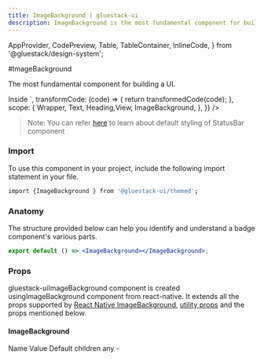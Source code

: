 ```yaml
---
title: ImageBackground | gluestack-ui
description: ImageBackground is the most fundamental component for building a UI. It is a common feature request from developers familiar with the web is background-image.
---
```


  AppProvider,
  CodePreview,
  Table,
  TableContainer,
  InlineCode,
} from '@gluestack/design-system';

<Meta title="ui/React Native Components/ImageBackground" />

#ImageBackground

The most fundamental component for building a UI.

<AppProvider>
  <CodePreview
    showComponentRenderer={true}
    showArgsController={false}
    metaData={{
      code: `
      <View h="$96" w="$96">
      <ImageBackground
        source={{ uri: 'https://legacy.reactjs.org/logo-og.png' }}
        style={{ flex: 1, justifyContent: 'center' }}
      >
        <Text
          color="$white"
          fontSize={42}
          lineHeight={84}
          fontWeight="$bold"
          textAlign="center"
          backgroundColor="#000000c0"
        >
          Inside
        </Text>
      </ImageBackground>
    </View>
`,
      transformCode: (code) => {
        return transformedCode(code);
      },
      scope: {
        Wrapper,
        Text,
        Heading,View,
       ImageBackground,
      },
    }}
  />
</AppProvider>

<br />

> Note: You can refer [here](https://github.com/gluestack/gluestack-ui/tree/main/packages/themed/src/components/ImageBackground/styled-components) to learn about default styling of StatusBar component

### Import

To use this component in your project, include the following import statement in your file.

```bash
import {ImageBackground } from '@gluestack-ui/themed';
```

### Anatomy

The structure provided below can help you identify and understand a badge component's various parts.

```jsx
export default () => <ImageBackground></ImageBackground>;
```

### Props

gluestack-uiImageBackground component is created usingImageBackground component from react-native. It extends all the props supported by [React Native ImageBackground](https://reactnative.dev/docs/ImageBackground#props), [utility props](/ui/docs/styling/utility-and-sx-props) and the props mentioned below.

#### ImageBackground

<AppProvider>
  <TableContainer>
    <Table>
      <Table.THead>
        <Table.TR>
          <Table.TH>
            <Table.TText>Name</Table.TText>
          </Table.TH>
          <Table.TH>
            <Table.TText>Value</Table.TText>
          </Table.TH>
          <Table.TH>
            <Table.TText>Default</Table.TText>
          </Table.TH>
        </Table.TR>
      </Table.THead>
      <Table.TBody>
        <Table.TR>
          <Table.TD>
            <Table.TText>
              <InlineCode>children</InlineCode>
            </Table.TText>
          </Table.TD>
          <Table.TD>
            <Table.TText>any</Table.TText>
          </Table.TD>
          <Table.TD>
            <Table.TText>-</Table.TText>
          </Table.TD>
        </Table.TR>
      </Table.TBody>
    </Table>
  </TableContainer>
</AppProvider>
